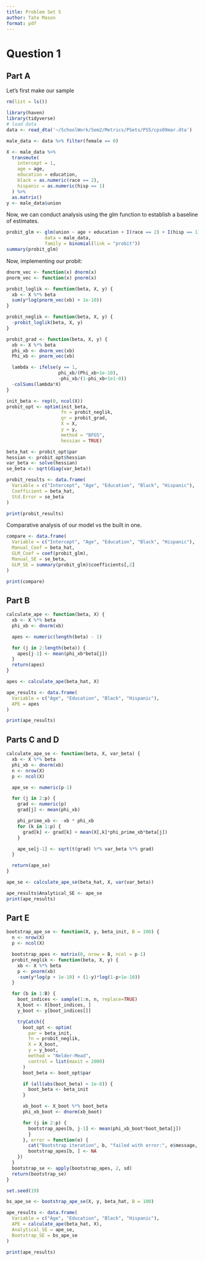 ```yaml
---
title: Problem Set 5
author: Tate Mason
format: pdf
---
```


# Question 1

## Part A

Let's first make our sample
```r
rm(list = ls())

library(haven)
library(tidyverse)
# load data
data <- read_dta('~/SchoolWork/Sem2/Metrics/PSets/PS5/cps09mar.dta')

male_data <- data %>% filter(female == 0)

X <- male_data %>%
  transmute(
    intercept = 1,
    age = age,
    education = education,
    black = as.numeric(race == 2),
    hispanic = as.numeric(hisp == 1)
  ) %>%
  as.matrix()
y <- male_data$union
```
Now, we can conduct analysis using the glm function to establish a baseline of estimates.
```r
probit_glm <- glm(union ~ age + education + I(race == 2) + I(hisp == 1),
              data = male_data,
              family = binomial(link = "probit"))
summary(probit_glm)
```

Now, implementing our probit:
```r
dnorm_vec <- function(x) dnorm(x)
pnorm_vec <- function(x) pnorm(x)

probit_loglik <- function(beta, X, y) {
  xb <- X %*% beta
  sum(y*log(pnorm_vec(xb) + 1e-10))
}

probit_neglik <- function(beta, X, y) {
  -probit_loglik(beta, X, y)
}

probit_grad <- function(beta, X, y) {
  xb <- X %*% beta
  phi_xb <- dnorm_vec(xb)
  Phi_xb <- pnorm_vec(xb)

  lambda <- ifelse(y == 1,
                   phi_xb/(Phi_xb+1e-10),
                   -phi_xb/(1-phi_xb+1e1-0))
  -colSums(lambda*X)
}

init_beta <- rep(0, ncol(X))
probit_opt <- optim(init_beta,
                    fn = probit_neglik,
                    gr = probit_grad,
                    X = X,
                    y = y,
                    method = "BFGS",
                    hessian = TRUE)

beta_hat <- probit_opt$par
hessian <- probit_opt$hessian
var_beta <- solve(hessian)
se_beta <- sqrt(diag(var_beta))

probit_results <- data.frame(
  Variable = c("Intercept", "Age", "Education", "Black", "Hispanic"),
  Coefficient = beta_hat,
  Std.Error = se_beta
)

print(probit_results)
```

Comparative analysis of our model vs the built in one.

```r
compare <- data.frame(
  Variable = c("Intercept", "Age", "Education", "Black", "Hispanic"),
  Manual_Coef = beta_hat,
  GLM_Coef = coef(probit_glm),
  Manual_SE = se_beta,
  GLM_SE = summary(probit_glm)$coefficients[,2]
)

print(compare)
```

## Part B

```r
calculate_ape <- function(beta, X) {
  xb <- X %*% beta
  phi_xb <- dnorm(xb)

  apes <- numeric(length(beta) - 1)

  for (j in 2:length(beta)) {
    apes[j-1] <- mean(phi_xb*beta[j])
  }
  return(apes)
}

apes <- calculate_ape(beta_hat, X)

ape_results <- data.frame(
  Variable = c("Age", "Education", "Black", "Hispanic"),
  APE = apes
)

print(ape_results)
```

## Parts C and D
```r
calculate_ape_se <- function(beta, X, var_beta) {
  xb <- X %*% beta
  phi_xb <- dnorm(xb)
  n <- nrow(X)
  p <- ncol(X)

  ape_se <- numeric(p-1)

  for (j in 2:p) {
    grad <- numeric(p)
    grad[j] <- mean(phi_xb)

    phi_prime_xb <- -xb * phi_xb
    for (k in 1:p) {
      grad[k] <- grad[k] + mean(X[,k]*phi_prime_xb*beta[j])
    }

    ape_se[j-1] <- sqrt(t(grad) %*% var_beta %*% grad)
  }

  return(ape_se)
}

ape_se <- calculate_ape_se(beta_hat, X, var(var_beta))

ape_results$Analytical_SE <- ape_se
print(ape_results)
```

## Part E
```r
bootstrap_ape_se <- function(X, y, beta_init, B = 100) {
  n <- nrow(X)
  p <- ncol(X)

  bootstrap_apes <- matrix(0, nrow = B, ncol = p-1)
  probit_neglik <- function(beta, X, y) {
    xb <- X %*% beta
    p <- pnorm(xb)
    -sum(y*log(p + 1e-10) + (1-y)*log(1-p+1e-10))
  }

  for (b in 1:B) {
    boot_indices <- sample(1:n, n, replace=TRUE)
    X_boot <- X[boot_indices, ]
    y_boot <- y[boot_indices[]]

    tryCatch({
      boot_opt <- optim(
        par = beta_init,
        fn = probit_neglik,
        X = X_boot,
        y = y_boot,
        method = "Nelder-Mead",
        control = list(maxit = 2000)
      )
      boot_beta <- boot_opt$par

      if (all(abs(boot_beta) < 1e-8)) {
        boot_beta <- beta_init
      }

      xb_boot <- X_boot %*% boot_beta
      phi_xb_boot <- dnorm(xb_boot)

      for (j in 2:p) {
        bootstrap_apes[b, j-1] <- mean(phi_xb_boot*boot_beta[j])
        }
      }, error = function(e) {
        cat("Bootstrap iteration", b, "failed with error:", e$message, "\n")
        bootstrap_apes[b, ] <- NA
    })
  }
  bootstrap_se <- apply(bootstrap_apes, 2, sd)
  return(bootstrap_se)
}

set.seed(19)

bs_ape_se <- bootstrap_ape_se(X, y, beta_hat, B = 100)

ape_results <- data.frame(
  Variable = c("Age", "Education", "Black", "Hispanic"),
  APE = calculate_ape(beta_hat, X),
  Analytical_SE = ape_se,
  Bootstrap_SE = bs_ape_se
)

print(ape_results)
```
